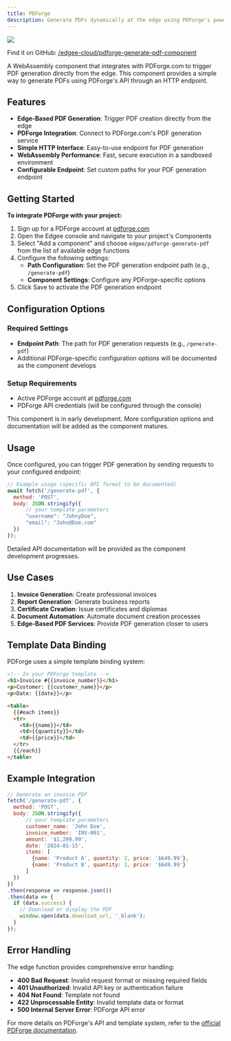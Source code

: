 ```yaml
---
title: PDForge
description: Generate PDFs dynamically at the edge using PDForge's powerful PDF generation API, **powered by edge functions**.
---
```


<img src="/images/banners/pdforge.png" className="rounded-lg" noZoom />


<EdgeeSdk />

Find it on GitHub: [<Icon icon="github" iconType="solid" /> /edgee-cloud/pdforge-generate-pdf-component](https://github.com/edgee-cloud/pdforge-generate-pdf-component)

A WebAssembly component that integrates with PDForge.com to trigger PDF generation directly from the edge. This component provides a simple way to generate PDFs using PDForge's API through an HTTP endpoint.

## Features

- **Edge-Based PDF Generation**: Trigger PDF creation directly from the edge
- **PDForge Integration**: Connect to PDForge.com's PDF generation service
- **Simple HTTP Interface**: Easy-to-use endpoint for PDF generation
- **WebAssembly Performance**: Fast, secure execution in a sandboxed environment
- **Configurable Endpoint**: Set custom paths for your PDF generation endpoint

## Getting Started

**To integrate PDForge with your project:**

1. Sign up for a PDForge account at [pdforge.com](https://pdforge.com)
2. Open the Edgee console and navigate to your project's Components
3. Select "Add a component" and choose `edgee/pdforge-generate-pdf` from the list of available edge functions
4. Configure the following settings:
   - **Path Configuration**: Set the PDF generation endpoint path (e.g., `/generate-pdf`)
   - **Component Settings**: Configure any PDForge-specific options
5. Click Save to activate the PDF generation endpoint

## Configuration Options

### Required Settings
- **Endpoint Path**: The path for PDF generation requests (e.g., `/generate-pdf`)
- Additional PDForge-specific configuration options will be documented as the component develops

### Setup Requirements
- Active PDForge account at [pdforge.com](https://pdforge.com)
- PDForge API credentials (will be configured through the console)

<Note>
  This component is in early development. More configuration options and documentation will be added as the component matures.
</Note>

## Usage

Once configured, you can trigger PDF generation by sending requests to your configured endpoint:

```javascript
// Example usage (specific API format to be documented)
await fetch('/generate-pdf', {
  method: 'POST',
  body: JSON.stringify({
      // your template parameters
      "username": "JohnyDoe",
      "email": "John@Doe.com"
  })
});
```

<Note>
  Detailed API documentation will be provided as the component development progresses.
</Note>


## Use Cases

1. **Invoice Generation**: Create professional invoices
2. **Report Generation**: Generate business reports
3. **Certificate Creation**: Issue certificates and diplomas
4. **Document Automation**: Automate document creation processes
5. **Edge-Based PDF Services**: Provide PDF generation closer to users

## Template Data Binding

PDForge uses a simple template binding system:

```html
<!-- In your PDForge template -->
<h1>Invoice #{{invoice_number}}</h1>
<p>Customer: {{customer_name}}</p>
<p>Date: {{date}}</p>

<table>
  {{#each items}}
  <tr>
    <td>{{name}}</td>
    <td>{{quantity}}</td>
    <td>{{price}}</td>
  </tr>
  {{/each}}
</table>
```

## Example Integration

```javascript
// Generate an invoice PDF
fetch('/generate-pdf', {
  method: 'POST',
  body: JSON.stringify({
      // your template parameters
      customer_name: 'John Doe',
      invoice_number: 'INV-001',
      amount: '$1,299.99',
      date: '2024-01-15',
      items: [
        {name: 'Product A', quantity: 2, price: '$649.99'},
        {name: 'Product B', quantity: 1, price: '$649.99'}
      ]
  })
})
.then(response => response.json())
.then(data => {
  if (data.success) {
    // Download or display the PDF
    window.open(data.download_url, '_blank');
  }
});
```

## Error Handling

The edge function provides comprehensive error handling:

- **400 Bad Request**: Invalid request format or missing required fields
- **401 Unauthorized**: Invalid API key or authentication failure
- **404 Not Found**: Template not found
- **422 Unprocessable Entity**: Invalid template data or format
- **500 Internal Server Error**: PDForge API error

For more details on PDForge's API and template system, refer to the 
[official PDForge documentation](https://docs.pdforge.com).
